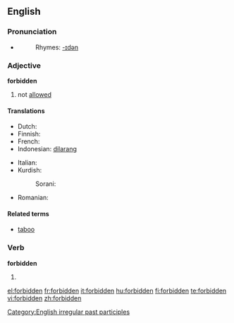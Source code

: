 ==English==
{{wikipedia}}

===Pronunciation===
* {{IPA|/'foɻbɪdən/}}
*:Rhymes: [[Rhymes:English:-ɪdən|-ɪdən]]

===Adjective===
'''forbidden'''

# not [[allowed]]

====Translations====
{{top}}
* Dutch: {{t-|nl|verboden}}
* Finnish: {{t-|fi|kielletty}}
* French: {{t+|fr|interdit}}
* Indonesian: [[dilarang]]
{{mid}}
* Italian: {{t+|it|vietato}}
* Kurdish: 
*: Sorani: {{t|ku|قه‌ده‌غه‌|tr=qadagha|sc=KUchar}}
* Romanian: {{t-|ro|interzis}}
{{bottom}}

====Related terms====
*[[taboo]]

===Verb===
'''forbidden'''
# {{past participle of|[[forbid]]}}

[[Category:English irregular past participles]]

[[el:forbidden]]
[[fr:forbidden]]
[[it:forbidden]]
[[hu:forbidden]]
[[fi:forbidden]]
[[te:forbidden]]
[[vi:forbidden]]
[[zh:forbidden]]